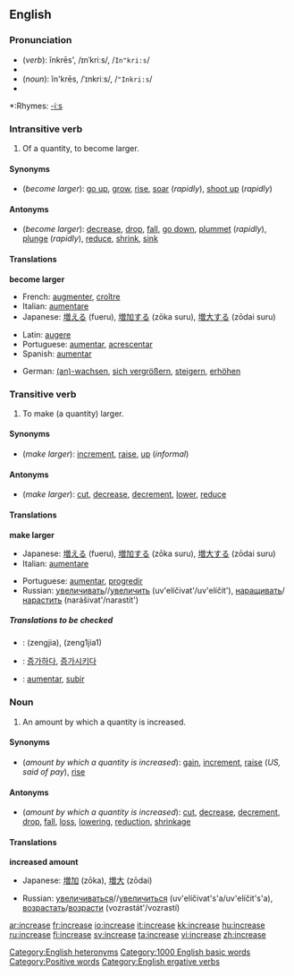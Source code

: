==English==

===Pronunciation===
*(''verb''): ĭnkrēs', /ɪnˈkriːs/, /<tt>In"kri:s</tt>/
*{{audio|en-us-increase-verb.ogg|Audio (US)}}
*(''noun''): ĭn'krēs, /ˈɪnkriːs/, /<tt>"Inkri:s</tt>/
*{{audio|en-us-increase-noun.ogg|Audio (US)}}
[[Category:English heteronyms]]
*:Rhymes: [[Rhymes:English:-iːs|-iːs]]

===Intransitive verb===
{{en-verb|increas|ing}}

#Of a quantity, to become larger.

====Synonyms====
*(''become larger''): [[go up]], [[grow]], [[rise]], [[soar]] (''rapidly''), [[shoot up]] (''rapidly'')

====Antonyms====
*(''become larger''): [[decrease]], [[drop]], [[fall]], [[go down]], [[plummet]] (''rapidly''), [[plunge]] (''rapidly''), [[reduce]], [[shrink]], [[sink]]

====Translations====
'''become larger'''
{{top}}
*French: [[augmenter]], [[croître]]
*Italian: [[aumentare]]
*Japanese: [[増える]] (fueru), [[増加する]] (zōka suru), [[増大する]] (zōdai suru)
{{mid}}
*Latin: [[augere]]
*Portuguese: [[aumentar]], [[acrescentar]]
*Spanish: [[aumentar]]
{{bottom}}
*German: [[(an)-wachsen]], [[sich vergrößern]], [[steigern]], [[erhöhen]]

===Transitive verb===
{{en-verb|increas|ing}}
#To make (a quantity) larger.

====Synonyms====
*(''make larger''): [[increment]], [[raise]], [[up]] (''informal'')

====Antonyms====
*(''make larger''): [[cut]], [[decrease]], [[decrement]], [[lower]], [[reduce]]

====Translations====
'''make larger'''
{{top}}
*Japanese: [[増える]] (fueru), [[増加する]] (zōka suru), [[増大する]] (zōdai suru)
*Italian: [[aumentare]]
{{mid}}
*Portuguese: [[aumentar]], [[progredir]]
*Russian: [[увеличивать]]//[[увеличить]] (uv'elíčivat'/uv'elíčit'), [[наращивать]]/[[нарастить]] (narášivat'/narastít')
{{bottom}}

=====Translations to be checked=====
<!--Remove this section once all of the translations below have been moved into the tables above.-->
{{checktrans}}

*{{ttbc|Chinese}}: <!--proper Chinese script required-->(zengjia), (zeng1jia1)
*{{ttbc|Korean}}: [[증가하다]], [[증가시키다]]
*{{ttbc|Spanish}}: [[aumentar#Spanish|aumentar]], [[subir]]

===Noun===
{{en-noun}}

#An amount by which a quantity is increased.

====Synonyms====
*(''amount by which a quantity is increased''): [[gain]], [[increment]], [[raise]] (''US, said of pay''), [[rise]]

====Antonyms====
*(''amount by which a quantity is increased''): [[cut]], [[decrease]], [[decrement]], [[drop]], [[fall]], [[loss]], [[lowering]], [[reduction]], [[shrinkage]]

====Translations====
'''increased amount'''
{{top}}
*Japanese: [[増加]] (zōka), [[増大]] (zōdai)
{{mid}}
*Russian: [[увеличиваться]]//[[увеличиться]] (uv'elíčivat's'a/uv'elíčit's'a), [[возрастать]]/[[возрасти]] (vozrastát'/vozrastí)
{{bottom}}

[[Category:1000 English basic words]]
[[Category:Positive words]]
[[Category:English ergative verbs]]

[[ar:increase]]
[[fr:increase]]
[[io:increase]]
[[it:increase]]
[[kk:increase]]
[[hu:increase]]
[[ru:increase]]
[[fi:increase]]
[[sv:increase]]
[[ta:increase]]
[[vi:increase]]
[[zh:increase]]